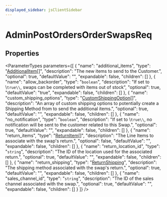 ```yaml
---
displayed_sidebar: jsClientSidebar
---
```



# AdminPostOrdersOrderSwapsReq

## Properties

<ParameterTypes parameters={[
  {
    "name": "additional_items",
    "type": "[AdditionalItem](internal.AdditionalItem-1.mdx)[]",
    "description": "The new items to send to the Customer.",
    "optional": true,
    "defaultValue": "",
    "expandable": false,
    "children": []
  },
  {
    "name": "allow_backorder",
    "type": "`boolean`",
    "description": "If set to \\`true\\`, swaps can be completed with items out of stock",
    "optional": true,
    "defaultValue": "true",
    "expandable": false,
    "children": []
  },
  {
    "name": "custom_shipping_options",
    "type": "[CustomShippingOption](internal.CustomShippingOption.mdx)[]",
    "description": "An array of custom shipping options to potentially create a Shipping Method from to send the additional items.",
    "optional": true,
    "defaultValue": "",
    "expandable": false,
    "children": []
  },
  {
    "name": "no_notification",
    "type": "`boolean`",
    "description": "If set to \\`true\\`, no notification will be sent to the customer related to this Swap.",
    "optional": true,
    "defaultValue": "",
    "expandable": false,
    "children": []
  },
  {
    "name": "return_items",
    "type": "[ReturnItem](internal.ReturnItem.mdx)[]",
    "description": "The Line Items to associate with the swap's return.",
    "optional": false,
    "defaultValue": "",
    "expandable": false,
    "children": []
  },
  {
    "name": "return_location_id",
    "type": "`string`",
    "description": "The ID of the location used for the associated return.",
    "optional": true,
    "defaultValue": "",
    "expandable": false,
    "children": []
  },
  {
    "name": "return_shipping",
    "type": "[ReturnShipping](internal.ReturnShipping-2.mdx)",
    "description": "The shipping method associated with the swap's return.",
    "optional": true,
    "defaultValue": "",
    "expandable": false,
    "children": []
  },
  {
    "name": "sales_channel_id",
    "type": "`string`",
    "description": "The ID of the sales channel associated with the swap.",
    "optional": true,
    "defaultValue": "",
    "expandable": false,
    "children": []
  }
]} />
